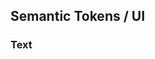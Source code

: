 
<Meta title="Colours/UI/Text" />

## Semantic Tokens / UI

### Text
<ColorPalette>
    <ColorItem
        title="color.ui.text.default"
        subtitle="Text default"
        colors={{ "color.alias.henk-black": "#0A0C10" }}
    />
    <ColorItem
        title="color.ui.text.headings"
        subtitle="Headings"
        colors={{ "color.alias.henk-black": "#0A0C10" }}
    />
    <ColorItem
        title="color.ui.text.body"
        subtitle="Body"
        colors={{ "color.alias.henk-black": "#0A0C10" }}
    />
    <ColorItem
        title="color.ui.text.action"
        subtitle="Action"
        colors={{ "color.alias.henk-black": "#0A0C10" }}
    />
    <ColorItem
        title="color.ui.text.action-hover"
        subtitle="Action hover"
        colors={{ "color.alias.base-black": "#000" }}
    />
    <ColorItem
        title="color.ui.text.on-dark"
        subtitle="On dark"
        colors={{ "color.alias.base-white": "#FFF" }}
    />    
</ColorPalette>
